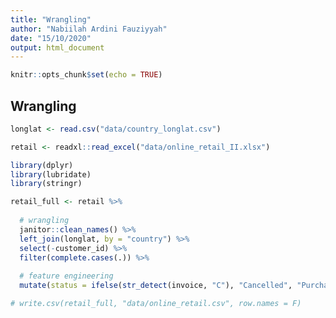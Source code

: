 ```yaml
---
title: "Wrangling"
author: "Nabiilah Ardini Fauziyyah"
date: "15/10/2020"
output: html_document
---
```


```r
knitr::opts_chunk$set(echo = TRUE)
```

## Wrangling

```r
longlat <- read.csv("data/country_longlat.csv")
```

```r
retail <- readxl::read_excel("data/online_retail_II.xlsx")
```
```r
library(dplyr)
library(lubridate)
library(stringr)
```

```r
retail_full <- retail %>% 
  
  # wrangling
  janitor::clean_names() %>% 
  left_join(longlat, by = "country") %>% 
  select(-customer_id) %>% 
  filter(complete.cases(.)) %>% 
  
  # feature engineering
  mutate(status = ifelse(str_detect(invoice, "C"), "Cancelled", "Purchased"))

# write.csv(retail_full, "data/online_retail.csv", row.names = F)
```

